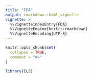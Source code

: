 ```yaml
---
title: "FDA"
output: rmarkdown::html_vignette
vignette: >
  %\VignetteIndexEntry{FDA}
  %\VignetteEngine{knitr::rmarkdown}
  %\VignetteEncoding{UTF-8}
---
```


```r
knitr::opts_chunk$set(
  collapse = TRUE,
  comment = "#>"
)
```

```r
library(ILS)
```
